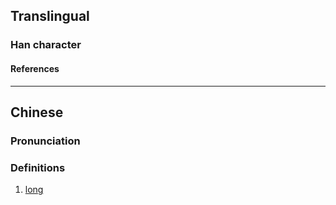 {{character info}}
==Translingual==

===Han character===
{{Han char|rn=65|rad=支|as=12|sn=16|four=47404|canj=JESMI|ids=⿺支尋}}

====References====
{{Han ref|kx=0467.250|dkj=13099|dj=0815.270|hdz=21330.190|uh=6533}}

----

==Chinese==
{{zh-forms|s=𰕁}}

===Pronunciation===
{{zh-pron
|m=xún
|c=cam4
|cat=a
}}

===Definitions===
{{zh-hanzi}}

# {{lb|zh|literary}} [[long]]